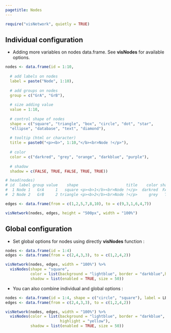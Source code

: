 ```yaml
---
pagetitle: Nodes
---
```


```r
require("visNetwork", quietly = TRUE)
```

## Individual configuration

* Adding more variables on nodes data.frame. See **visNodes** for available options.

```r
nodes <- data.frame(id = 1:10,
                    
  # add labels on nodes
  label = paste("Node", 1:10),
  
  # add groups on nodes 
  group = c("GrA", "GrB"),
  
  # size adding value
  value = 1:10,          
  
  # control shape of nodes
  shape = c("square", "triangle", "box", "circle", "dot", "star",
  "ellipse", "database", "text", "diamond"),
  
  # tooltip (html or character)
  title = paste0("<p><b>", 1:10,"</b><br>Node !</p>"),
  
  # color
  color = c("darkred", "grey", "orange", "darkblue", "purple"),
  
  # shadow
  shadow = c(FALSE, TRUE, FALSE, TRUE, TRUE))             

# head(nodes)
# id  label group value    shape                     title    color shadow
#  1 Node 1   GrA     1   square <p><b>1</b><br>Node !</p>  darkred  FALSE
#  2 Node 2   GrB     2 triangle <p><b>2</b><br>Node !</p>     grey   TRUE

edges <- data.frame(from = c(1,2,5,7,8,10), to = c(9,3,1,6,4,7))
```

```r
visNetwork(nodes, edges, height = "500px", width = "100%")
```

## Global configuration

* Set global options for nodes using directly **visNodes** function :

```r
nodes <- data.frame(id = 1:4)
edges <- data.frame(from = c(2,4,3,3), to = c(1,2,4,2))

visNetwork(nodes, edges, width = "100%") %>% 
  visNodes(shape = "square", 
           color = list(background = "lightblue", border = "darkblue",highlight = "yellow"),
           shadow = list(enabled = TRUE, size = 50))            
```

* You can also combine individual and global options : 

```r
nodes <- data.frame(id = 1:4, shape = c("circle", "square"), label = LETTERS[1:4])
edges <- data.frame(from = c(2,4,3,3), to = c(1,2,4,2))

visNetwork(nodes, edges, width = "100%") %>% 
  visNodes(color = list(background = "lightblue", border = "darkblue",
                        highlight = "yellow"),
           shadow = list(enabled = TRUE, size = 50))            
```